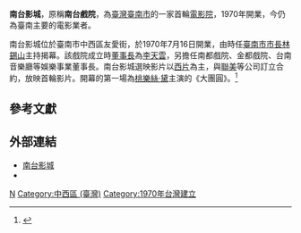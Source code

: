 {{Infobox Company 
| company_name = 南台影城
| company_name_en = 
| company_logo = 
| ROC_UBN = 
| location = {{TW}}<br/>台南市中西區友愛街317號 
| zip_code = 
| area_served = 
| key_people = 
| industry = 電影片映演業
| homepage = http://www.nt-movie.com.tw/
| footnotes = 
| width = 
}}

'''南台影城'''，原稱'''南台戲院'''，為[[臺灣|臺灣]][[臺南市|臺南市]]的一家首輪[[電影院|電影院]]，1970年開業，今仍為臺南主要的電影業者。

南台影城位於臺南市中西區友愛街，於1970年7月16日開業，由時任[[臺南市市長|臺南市市長]][[林錫山|林錫山]]主持揭幕。該戲院成立時[[董事長|董事長]]為[[李天雲|李天雲]]，另擔任南都戲院、金都戲院、台南音樂廳等娛樂事業董事長。南台影城選映影片以[[西片|西片]]為主，與[[聯美|聯美]]等公司訂立合約，放映首輪影片。開幕的第一場為[[桃樂絲·黛|桃樂絲·黛]]主演的《大團圓》。{{R|經濟日報}}<ref>{{Cite web |url=https://www.nt-movie.com.tw/about.php |title=南台影城介紹 |access-date=2021-07-20 |archive-date=2021-07-20 |archive-url=https://web.archive.org/web/20210720074220/https://www.nt-movie.com.tw/about.php |dead-url=no }}</ref>

==參考文獻==
{{reflist|refs=
<ref name="經濟日報">{{cite news | author =台南訊  | title = 〈南台戲院 昨天開業〉 | publisher = 經濟日報 | pages = 第8版 | date = 1970-07-17 | accessdate = 2010-02-17 }}</ref>
}}

==外部連結==
*[http://www.nt-movie.com.tw/ 南台影城] {{Wayback|url=http://www.nt-movie.com.tw/ |date=20201124195236 }}
*{{facebook|NTMovie|南台影城}}
[[Category:台灣電影院|N]]
[[Category:中西區_(臺灣)|Category:中西區 (臺灣)]]
[[Category:1970年台灣建立|Category:1970年台灣建立]]
